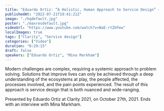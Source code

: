 ```yaml
---
title: "Eduardo Ortiz: “A Holistic, Human Approach to Service Design” — Clarity 2021"
publishedAt: "2022-07-21T19:41:21Z"
image: "./hqdefault.jpg"
poster: "./maxresdefault.jpg"
videoUrl: "https://www.youtube.com/watch?v=NaE-rtZUfew"
localImages: true
tags: ["Clarity", "Service design"]
categories: ["Video"]
duration: "0:29:15"
draft: false
speakers: ["Eduardo Ortiz", "Mina Markham"]
---
```


Modern challenges are complex, requiring a systemic approach to problem solving. Solutions that improve lives can only be achieved through a deep understanding of the ecosystems at play, the people affected, the processes involved, and the pain points experienced. The result of this approach is service design that is both nuanced and wide-ranging.

Presented by Eduardo Ortiz at Clarity 2021, on October 27th, 2021. Ends with an interview with Mina Markham.

